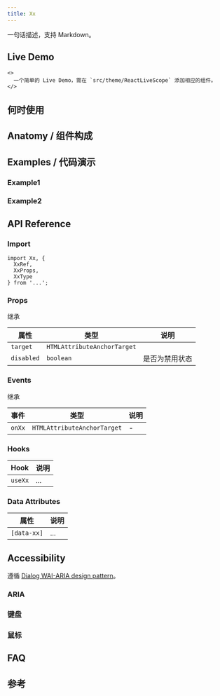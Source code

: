```yaml
---
title: Xx
---
```


<PkgBrief name="Xx">
  一句话描述，支持 Markdown。
</PkgBrief>

## Live Demo

```tsx live
<>
  一个简单的 Live Demo，需在 `src/theme/ReactLiveScope` 添加相应的组件。
</>
```

## 何时使用

[//]: # (参考 https://ant.design https://fusion.design)

## Anatomy / 组件构成

[//]: # (参考 https://zagjs.com)

## Examples / 代码演示

[//]: # (参考 https://www.chakra-ui.com)

### Example1

### Example2

## API Reference

[//]: # (https://www.radix-ui.com https://www.heroui.com info icon for description and enum 等)

### Import

```tsx
import Xx, {
  XxRef,
  XxProps,
  XxType
} from '...';
```

### Props

继承

| 属性 | 类型 | 说明 |
| --- | --- | --- |
| `target` <TagRequired/> | `HTMLAttributeAnchorTarget` | |
| `disabled` | `boolean` | 是否为禁用状态 |

### Events

继承

| 事件 | 类型 | 说明 |
| --- | --- | --- |
| `onXx` | `HTMLAttributeAnchorTarget` | - |

### Hooks

| Hook | 说明 |
| --- | --- |
| `useXx` | ... |

### Data Attributes

[//]: # (参考 https://www.melt-ui.com https://zagjs.com)

| 属性 | 说明 |
| --- | --- |
| `[data-xx]` <TagReadonly /> | ... |

## Accessibility

[//]: # (参考 https://docs.pearl-ui.dev https://zagjs.com https://dotui.org https://fusion.design https://www.melt-ui.com https://primereact.org https://www.heroui.com https://reka-ui.com)

遵循  [Dialog WAI-ARIA design pattern](https://www.w3.org/WAI/ARIA/apg/patterns/dialog-modal)。

### ARIA

### 键盘

### 鼠标

## FAQ

[//]: # (参考 https://ant.design)

## 参考

